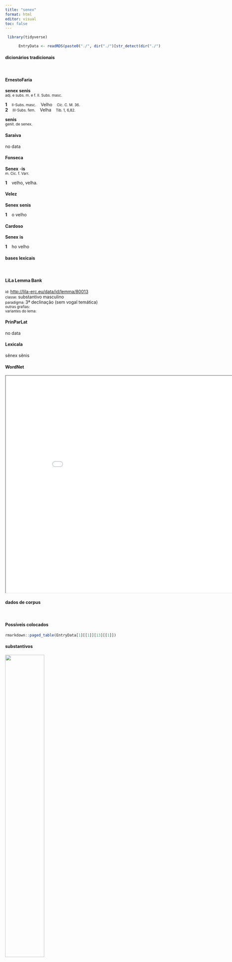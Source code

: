 ```yaml
---
title: "senex"
format: html
editor: visual
toc: false
---
```



```r
 library(tidyverse) 

      EntryData <- readRDS(paste0("./", dir("./")[str_detect(dir("./"), "_xx115-101-110-101-120xx_.rds")]))

```


#### dicionários tradicionais

&emsp;




::: panel-tabset

#### ErnestoFaria

<b>senex</b> <b>senis</b> <br> <small>adj. e subs. m. e f. II. Subs. masc.</small> <br> <small></small>   <p> <b>1</b> &ensp; <small>II-Subs. masc.</small> &ensp; Velho &ensp; <small>Cíc. C. M. 36.</small> <br> <b>2</b> &ensp; <small>III-Subs. fem.</small> &ensp; Velha &ensp; <small>Tib. 1, 6,82.</small> </p> 
 <b>senis</b> <br> <small>genit. de senex.</small> <br> <small></small>




#### Saraiva

no data




#### Fonseca

<b>Senex</b> -<b>is</b> <br> <small>m. Cic. f. Varr.</small>   <p> <b>1</b> &ensp; velho, velha. </p>




#### Velez

<b>Senex</b> <b>senis</b>   <p> <b>1</b> &ensp; o velho </p>




#### Cardoso

<b>Senex</b> <b>is</b>   <p> <b>1</b> &ensp; ho velho </p>


:::



#### bases lexicais

&emsp;






::: panel-tabset

#### LiLa Lemma Bank

<small> id: </small> <a href=' http://lila-erc.eu/data/id/lemma/80013 ' target="_blank"> http://lila-erc.eu/data/id/lemma/80013 </a> <br>
<small> classe: </small> substantivo masculino   <br>
<small> paradigma: </small> 3ª declinação (sem vogal temática) <br>
<small> outras grafias: </small>  <br>
<small> variantes do lema: </small>  <br>





#### PrinParLat

no data




#### Lexicala

sĕnex 
 sĕnis




#### WordNet

<iframe width='900' height='700' src='Media/Tree__xx115-101-110-101-120xx__sem_type_lexemes_pt.html'>

</iframe>


:::



#### dados de corpus

&emsp;




::: panel-tabset

#### Possíveis colocados

```r

rmarkdown::paged_table(EntryData[1][[1]][13][[1]])

```


#### substantivos

![](./Media/wordcloud__xx115-101-110-101-120xx__BY_collocate_scoreSUBST.webp){width=50% fig-alt='This chart plots collocate by scoreSUBST, for the headword senex here are all the values plotted: collocate: adolescens; scoreSUBST: 0. collocate: nec; scoreSUBST: 0'}




#### adjetivos

![](./Media/wordcloud__xx115-101-110-101-120xx__BY_collocate_scoreADJ.webp){width=50% fig-alt='This chart plots collocate by scoreADJ, for the headword senex here are all the values plotted: collocate: adolescens; scoreADJ: 2. collocate: nec; scoreADJ: 0'}




#### verbos

![](./Media/wordcloud__xx115-101-110-101-120xx__BY_collocate_scoreVERBO.webp){width=50% fig-alt='This chart plots collocate by scoreVERBO, for the headword senex here are all the values plotted: collocate: adolescens; scoreVERBO: 0. collocate: nec; scoreVERBO: 0'}




#### advérbios

![](./Media/wordcloud__xx115-101-110-101-120xx__BY_collocate_scoreADV.webp){width=50% fig-alt='This chart plots collocate by scoreADV, for the headword senex here are all the values plotted: collocate: adolescens; scoreADV: 0. collocate: nec; scoreADV: 0'}




#### preposições e conjunções

![](./Media/wordcloud__xx115-101-110-101-120xx__BY_collocate_scoreFUNC.webp){width=50% fig-alt='This chart plots collocate by scoreFUNC, for the headword senex here are all the values plotted: collocate: adolescens; scoreFUNC: 0. collocate: nec; scoreFUNC: 0'}


:::



::: panel-tabset

#### ExemplosTraduzidos

<p> quemcumque uis occupa adulescentem <b>senem</b> medium inuenies aeque timidum mortis aeque inscium uitae <br> <small> Sen.Ep.22.14 <br> Toma qualquer um que queiras, um jovem, um velho, um de meia-idade: os encontrarás igualmente temerosos da morte, igualmente ignorantes da vida. <small> [JDD] </small> </small> </p>
; <p> ita fit ut illud breue uitae reliquum nec auide appetundum <b>senibus</b> nec sine causa deserundum sit <br> <small> Cic.Sen.72 <br> Assim resulta que aquele breve restante de vida nem deve ser desejado avidamente pelos velhos, nem deve ser abandonado sem motivo. <small> [JDD, de outra edição] </small> </small> </p>





#### Frequência por autor

![](./Media/barchart__xx115-101-110-101-120xx__lemma_BY_author_Frequencies.webp){width=50% fig-alt='This charts plots the frequency of lemma by author_Frequencies. The Tacitus subcorpus registers the highest normalized frequency, with the value of 10.3 and an absolute frequency of 3. The Seneca subcorpus follows, with a normalized frequency of 5.97 and an absolute frequency of 32. the subcorpus with the least normalized frequency is Ovidius with the normalized value of 0 and an absolute freqeuncy of 0. here are all the values: subcorpus: Caesar ; normalized frequency: 1 ; absolute frequency: 0.377672029609487. subcorpus: Cicero ; normalized frequency: 60 ; absolute frequency: 3.73775883979966. subcorpus: Horatius ; normalized frequency: 2 ; absolute frequency: 1.77604120415594. subcorpus: Ovidius ; normalized frequency: 0 ; absolute frequency: 0. subcorpus: Phaedrus ; normalized frequency: 1 ; absolute frequency: 1.5181417944436. subcorpus: Sallustius ; normalized frequency: 0 ; absolute frequency: 0. subcorpus: Seneca ; normalized frequency: 32 ; absolute frequency: 5.97226628842314. subcorpus: Suetonius ; normalized frequency: 0 ; absolute frequency: 0. subcorpus: Tacitus ; normalized frequency: 3 ; absolute frequency: 10.2986611740474. subcorpus: Vergilius ; normalized frequency: 0 ; absolute frequency: 0. subcorpus: Hieronymus ; normalized frequency: 0 ; absolute frequency: 0'}




#### Frequência por gênero

![](./Media/barchart__xx115-101-110-101-120xx__lemma_BY_genre_Frequencies.webp){width=50% fig-alt='This charts plots the frequency of lemma by genre_Frequencies. The Poesia.trágica subcorpus registers the highest normalized frequency, with the value of 13.9 and an absolute frequency of 16. The Prosa.filosófica subcorpus follows, with a normalized frequency of 10.71 and an absolute frequency of 65. the subcorpus with the least normalized frequency is Poesia.épica with the normalized value of 0 and an absolute freqeuncy of 0. here are all the values: subcorpus: Prosa.histórica ; normalized frequency: 4 ; absolute frequency: 0.973733537817376. subcorpus: Prosa.filosófica ; normalized frequency: 65 ; absolute frequency: 10.708225564653. subcorpus: Prosa.oratória ; normalized frequency: 8 ; absolute frequency: 0.768100774821657. subcorpus: Prosa.epistolográfica ; normalized frequency: 3 ; absolute frequency: 0.794933623042476. subcorpus: Poesia.lírica ; normalized frequency: 2 ; absolute frequency: 1.68251030537562. subcorpus: Poesia.didática ; normalized frequency: 1 ; absolute frequency: 0.848248367121893. subcorpus: Poesia.trágica ; normalized frequency: 16 ; absolute frequency: 13.8985406532314. subcorpus: Poesia.épica ; normalized frequency: 0 ; absolute frequency: 0. subcorpus: Prosa.ficcional ; normalized frequency: 0 ; absolute frequency: 0'}




#### Frequência por século

![](./Media/barchart__xx115-101-110-101-120xx__lemma_BY_period_Frequencies.webp){width=50% fig-alt='This charts plots the frequency of lemma by period_Frequencies. The II.d.C. subcorpus registers the highest normalized frequency, with the value of 7.85 and an absolute frequency of 3. The I.d.C. subcorpus follows, with a normalized frequency of 5.05 and an absolute frequency of 33. the subcorpus with the least normalized frequency is IV.d.C. with the normalized value of 0 and an absolute freqeuncy of 0. here are all the values: subcorpus: I.a.C. ; normalized frequency: 63 ; absolute frequency: 2.9322783337212. subcorpus: I.d.C. ; normalized frequency: 33 ; absolute frequency: 5.04818724185406. subcorpus: II.d.C. ; normalized frequency: 3 ; absolute frequency: 7.85340314136126. subcorpus: IV.d.C. ; normalized frequency: 0 ; absolute frequency: 0'}


:::

